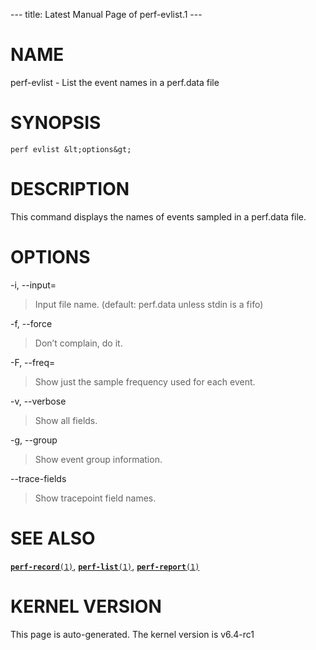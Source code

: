 ---
title: Latest Manual Page of perf-evlist.1
---


= NAME =

perf-evlist - List the event names in a perf.data file

= SYNOPSIS =

<pre>perf evlist &lt;options&gt;</pre>
= DESCRIPTION =

This command displays the names of events sampled in a perf.data file.

= OPTIONS =

-i, --input=

<blockquote>Input file name. (default: perf.data unless stdin is a fifo)
</blockquote>
-f, --force

<blockquote>Don’t complain, do it.
</blockquote>
-F, --freq=

<blockquote>Show just the sample frequency used for each event.
</blockquote>
-v, --verbose

<blockquote>Show all fields.
</blockquote>
-g, --group

<blockquote>Show event group information.
</blockquote>
--trace-fields

<blockquote>Show tracepoint field names.
</blockquote>
= SEE ALSO =

[[Latest Manual Page of perf-record.1|<tt>'''perf-record'''(1)</tt>]], [[Latest Manual Page of perf-list.1|<tt>'''perf-list'''(1)</tt>]], [[Latest Manual Page of perf-report.1|<tt>'''perf-report'''(1)</tt>]]


= KERNEL VERSION =

This page is auto-generated.  The kernel version is v6.4-rc1